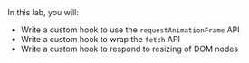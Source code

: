 

<Objectives>
  In this lab, you will:

- Write a custom hook to use the `requestAnimationFrame` API
- Write a custom hook to wrap the `fetch` API
- Write a custom hook to respond to resizing of DOM nodes

</Objectives>
